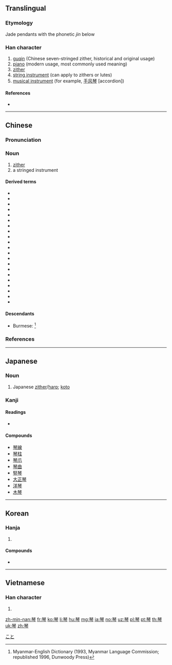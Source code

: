 {{also|琹|珡}}
==Translingual==

===Etymology===
Jade pendants with the phonetic ''jin'' below

===Han character===
{{Han char|rn=96|rad=玉|as=08|sn=12|four=11207|canj=MGOIN|ids=⿱玨今}}

# [[guqin]] (Chinese seven-stringed zither, historical and original usage)
# [[piano]] (modern usage, most commonly used meaning)
# [[zither]]
# [[string instrument]] (can apply to zithers or lutes)
# [[musical instrument]] (for example, [[手风琴]] [accordion])

====References====
* {{Han ref|kx=0735.110|dkj=21079|dj=1147.080|hdz=21119.070|uh=7434|ud=29748|bh=B55E|bd=46430}}

----

==Chinese==
{{zh-forms}}

===Pronunciation===
{{zh-pron
|m=qín|ma=y
|c=kam4
|h=pfs=khìm
|mn=khîm
|w=
|mc=y
|oc=y
|cat=n
}}

===Noun===
{{zh-noun}}

# [[zither]]
# a stringed instrument

====Derived terms====
* {{zh-l|布祖基琴|tr=bùzǔjīqín}}
* {{zh-l|電子琴|tr=diànzǐqín}}
* {{zh-l|獨弦琴|tr=dúxiánqín}}
* {{zh-l|風琴|tr=fēngqín}}
* {{zh-l|鋼片琴|tr=gāngpiànqín}}
* {{zh-l|鋼琴|tr=gāngqín}}
* {{zh-l|古琴|tr=gǔqín}}
* {{zh-l|胡琴|tr=húqín}}
* {{zh-l|口琴|tr=kǒuqín}}
* {{zh-l|雷琴|tr=léiqín}}
* {{zh-l|六角琴|tr=liùjiǎoqín}}
* {{zh-l|柳琴|tr=liǔqín}}
* {{zh-l|馬林巴琴|tr=mǎlínbā qín}}
* {{zh-l|梅花琴|tr=méihuāqín}}
* {{zh-l|手風琴|tr=shǒufēngqín}}
* {{zh-l|提琴|tr=tíqín}}
* {{zh-l|奚琴|tr=xīqín}}
* {{zh-l|揚琴|tr=yángqín}}
* {{zh-l|鐘琴|tr=zhōngqín}}
* {{zh-l|琴瑟|tr=qínsè}}
* {{zh-l|琴弦|tr=qínxián}}

====Descendants====
* Burmese: {{l|my|ခင်|tr=khìn}} {{qualifier|borrowed}}<ref>Myanmar-English Dictionary (1993, Myanmar Language Commission; republished 1996, Dunwoody Press)</ref>

===References===
<references/>

{{zh-cat|Musical instruments}}

----

==Japanese==
{{wikipedia|Koto (musical instrument)}}

===Noun===
{{ja-noun|こと}}

# Japanese [[zither]]/[[harp]]; [[koto]]

===Kanji===
{{ja-kanji|grade=c|rs=玉08}}

====Readings====
* {{ja-readings|goon=[[ごん]] (gon)|kanon=[[きん]] (kin)|kun=[[こと]] (koto)}}

====Compounds====
* [[琴線]]
* [[琴柱]]
* [[琴爪]]
* [[琴曲]]
* [[竪琴]]
* [[大正琴]]
* [[洋琴]]
* [[木琴]]

[[Category:ja:Musical instruments|こと]]

----

==Korean==

===Hanja===
{{ko-hanja|hangeul=[[금]]|eumhun=|rv=geum|mr=kŭm|y=kum}}

# {{defn|lang=ko|sort=玉08}}

====Compounds====
* {{l|ko|伽倻琴|tr=[[가야금]], gayageum, kayagŭm}}

----

==Vietnamese==

===Han character===
{{vi-hantu|[[cầm]]|rs=玉08}}

# {{defn|lang=vi|sort=玉08}}

[[zh-min-nan:琴]]
[[fr:琴]]
[[ko:琴]]
[[li:琴]]
[[hu:琴]]
[[mg:琴]]
[[ja:琴]]
[[no:琴]]
[[uz:琴]]
[[pl:琴]]
[[pt:琴]]
[[th:琴]]
[[uk:琴]]
[[zh:琴]]